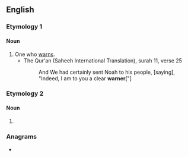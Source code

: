 {{also|Warner}}
==English==

===Etymology 1===
{{suffix|en|warn|er}}

====Noun====
{{en-noun}}

# One who [[warn]]s.
#* The Qur'an (Saheeh International Translation), surah 11, verse 25
#*: And We had certainly sent Noah to his people, [saying], "Indeed, I am to you a clear '''warner'''["]

===Etymology 2===

====Noun====
{{en-noun}}

# {{obsolete form of|en|warrener}}
#: {{rfquotek|lang=en|Piers Plowman}}

===Anagrams===
* {{anagrams|en|a=aenrrw|Warren|warren}}